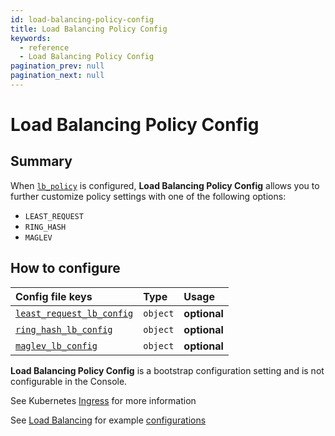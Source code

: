 ```yaml
---
id: load-balancing-policy-config
title: Load Balancing Policy Config
keywords:
  - reference
  - Load Balancing Policy Config
pagination_prev: null
pagination_next: null
---
```



# Load Balancing Policy Config

## Summary

When [`lb_policy`](/docs/reference/routes/load-balancing#load-balancing-policy) is configured, **Load Balancing Policy Config** allows you to further customize policy settings with one of the following options:

- `LEAST_REQUEST`
- `RING_HASH`
- `MAGLEV`

## How to configure

<Tabs>
<TabItem value="Core" label="Core">

| **Config file keys** | **Type** | **Usage** |
| :-- | :-- | :-- |
| [`least_request_lb_config`](https://www.envoyproxy.io/docs/envoy/latest/api-v3/config/cluster/v3/cluster.proto#envoy-v3-api-msg-config-cluster-v3-cluster-leastrequestlbconfig) | `object` | **optional** |
| [`ring_hash_lb_config`](https://www.envoyproxy.io/docs/envoy/latest/api-v3/config/cluster/v3/cluster.proto#config-cluster-v3-cluster-ringhashlbconfig) | `object` | **optional** |
| [`maglev_lb_config`](https://www.envoyproxy.io/docs/envoy/latest/api-v3/config/cluster/v3/cluster.proto#envoy-v3-api-msg-config-cluster-v3-cluster-maglevlbconfig) | `object` | **optional** |

</TabItem>
<TabItem value="Enterprise" label="Enterprise">

**Load Balancing Policy Config** is a bootstrap configuration setting and is not configurable in the Console.

</TabItem>
<TabItem value="Kubernetes" label="Kubernetes">

See Kubernetes [Ingress](/docs/deploy/k8s/ingress#load-balancing) for more information

</TabItem>
</Tabs>

See [Load Balancing](@site/content/docs/capabilities/load-balancing.md) for example [configurations](@site/content/docs/capabilities/load-balancing.md#load-balancing-method)

